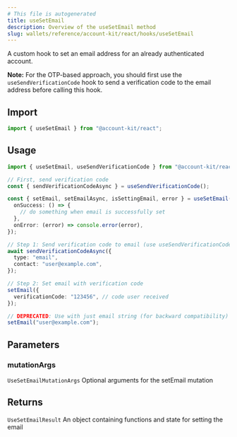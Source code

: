 ```yaml
---
# This file is autogenerated
title: useSetEmail
description: Overview of the useSetEmail method
slug: wallets/reference/account-kit/react/hooks/useSetEmail
---
```


A custom hook to set an email address for an already authenticated account.

**Note:** For the OTP-based approach, you should first use the `useSendVerificationCode`
hook to send a verification code to the email address before calling this hook.

## Import

```ts
import { useSetEmail } from "@account-kit/react";
```

## Usage

```ts twoslash
import { useSetEmail, useSendVerificationCode } from "@account-kit/react";

// First, send verification code
const { sendVerificationCodeAsync } = useSendVerificationCode();

const { setEmail, setEmailAsync, isSettingEmail, error } = useSetEmail({
  onSuccess: () => {
    // do something when email is successfully set
  },
  onError: (error) => console.error(error),
});

// Step 1: Send verification code to email (use useSendVerificationCode hook)
await sendVerificationCodeAsync({
  type: "email",
  contact: "user@example.com",
});

// Step 2: Set email with verification code
setEmail({
  verificationCode: "123456", // code user received
});

// DEPRECATED: Use with just email string (for backward compatibility)
setEmail("user@example.com");
```

## Parameters

### mutationArgs

`UseSetEmailMutationArgs`
Optional arguments for the setEmail mutation

## Returns

`UseSetEmailResult`
An object containing functions and state for setting the email
